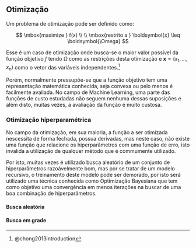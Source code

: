 ## Otimização

Um problema de otimização pode ser definido como:

$$
\mbox{maximize } f(x) \\
\\
\mbox{restrito a } \boldsymbol{x} \leq \boldsymbol{\Omega}
$$

Esse é um caso de otimização onde busca-se o maior valor possível da função objetivo $f$ tendo $\Omega$ como as restrições desta otimização e $\boldsymbol{x} = (x_1,...,x_n)$ como o vetor das variáveis independentes.^[@chong2013introduction]

Porém, normalmente pressupõe-se que a função objetivo tem uma representação matemática conhecida, seja convexa ou pelo menos é facilmente avaliada. No campo de Machine Learning, uma parte das funções de custo estudadas não seguem nenhuma dessas suposições e além disto, muitas vezes, a avaliação da função é muito custosa.

### Otimização hiperparamétrica

No campo da otimização, em sua maioria, a função a ser otimizada nescessita de forma fechada, possua derivadas, mas neste caso, não existe uma função que relacione os hiperparâmetros com uma função de erro, isto invalida a utilização de qualquer método que é commumente utilizado.

Por isto, muitas vezes é utilizado busca aleatório de um conjunto de hiperparâmetros razoávelmente bom, mas por se tratar de um modelo recursivo, o treinamento deste modelo pode ser demorado, por isto será utilizado uma técnica conhecida como Optimização Bayesiana que tem como objetivo uma convergência em menos iterações na buscar de uma boa combinação de hiperparâmetros.


#### Busca aleatória

#### Busca em grade
  